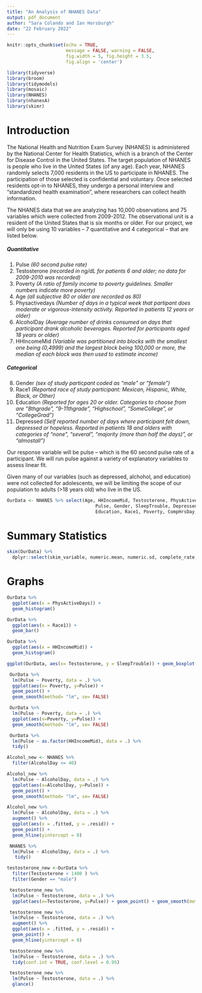 ```yaml
---
title: "An Analysis of NHANES Data"
output: pdf_document
author: "Sara Colando and Ian Horsburgh"
date: "22 February 2022"
---
```


```r
knitr::opts_chunk$set(echo = TRUE, 
                      message = FALSE, warning = FALSE,
                      fig.width = 5, fig.height = 3.5, 
                      fig.align = 'center')

library(tidyverse)
library(broom)
library(tidymodels)
library(mosaic)
library(NHANES)
library(nhanesA)
library(skimr)
```

# Introduction

  The National Health and Nutrition Exam Survey (NHANES) is administered by the National Center for Health Statistics, which is a branch of the Center for Disease Control in the United States. The target population of NHANES is people who live in the United States (of any age). Each year, NHANES randomly selects 7,000 residents in the US to participate in NHANES. The participation of those selected is confidential and voluntary. Once selected residents opt-in to NHANES, they undergo a personal interview and “standardized health examination”, where researchers can collect health information.

  The NHANES data that we are analyzing has 10,000 observations and 75 variables which were collected from 2009-2012. The observational unit is a resident of the United States that is six months or older. For our project, we will only be using 10 variables – 7 quantitative and 4 categorical – that are listed below.

##### Quantitative
1. Pulse *(60 second pulse rate)*
2. Testosterone *(recorded in ng/dL for patients 6 and older; no data for 2009-2010 was recorded)*
3. Poverty *(A ratio of family income to poverty guidelines. Smaller numbers indicate more poverty)*
4. Age *(all subjective 80 or older are recorded as 80)*
5. Physactivedays *(Number of days in a typical week that partipant does moderate or vigorous-intensity activity. Reported in patients 12 years or older)*
6. AlcoholDay *(Average number of drinks consumed on days that participant drank alcoholic beverages. Reported for participants aged 18 years or older)*
7. HHIncomeMid *(Variable was partitioned into blocks with the smallest one being (0,4999) and the largest block being 100,000 or more, the median of each block was then used to estimate income)*

##### Categorical
8. Gender *(sex of study particpant coded as "male" or "female")*
9. Race1 *(Reported race of study participant: Mexican, Hispanic, White, Black, or Other)*
10. Education *(Reported for ages 20 or older. Categories to choose from are "8thgrade", "9-11thgrade", "Highschool", "SomeCollege", or "CollegeGrad")*
11. Depressed *(Self reported number of days where participant felt down, depressed or hopeless. Reported in patients 18 and olders with categories of "none", "several", "majority (more than half the days)", or "almostall")*

  Our response variable will be pulse – which is the 60 second pulse rate of a participant. We will run pulse against a variety of explanatory variables to assess linear fit.
  
  Given many of our variables (such as depressed, alchohol, and education) were not collected for adolescents, we will be limiting the scope of our population to adults (>18 years old) who live in the US.


```r
OurData <- NHANES %>% select(Age, HHIncomeMid, Testosterone, PhysActiveDays, 
                                 Pulse, Gender, SleepTrouble, Depressed, 
                                 Education, Race1, Poverty, CompHrsDay, AlcoholDay)
```

# Summary Statistics

```r
skim(OurData) %>%
  dplyr::select(skim_variable, numeric.mean, numeric.sd, complete_rate, numeric.p50)
```

# Graphs
```r
OurData %>%
  ggplot(aes(x = PhysActiveDays)) + 
  geom_histogram()  
```

```r
OurData %>%
  ggplot(aes(x = Race1)) + 
  geom_bar() 
```

```r
OurData %>%
  ggplot(aes(x = HHIncomeMid)) + 
  geom_histogram() 
```

```r
ggplot(OurData, aes(x= Testosterone, y = SleepTrouble)) + geom_boxplot()
```  


```r
 OurData %>%
  lm(Pulse ~ Poverty, data = .) %>%
  ggplot(aes(x= Poverty, y=Pulse)) + 
  geom_point() + 
  geom_smooth(method= "lm", se= FALSE) 

 OurData %>%
  lm(Pulse ~ Poverty, data = .) %>%
  ggplot(aes(x=Poverty, y=Pulse)) + 
  geom_smooth(method= "lm", se= FALSE) 
```


```r
 OurData %>%
  lm(Pulse ~ as.factor(HHIncomeMid), data = .) %>%
  tidy()
```

```r
Alcohol_new <- NHANES %>%
  filter(AlcoholDay <= 40)
```

```r
Alcohol_new %>%
  lm(Pulse ~ AlcoholDay, data = .) %>%
  ggplot(aes(x=AlcoholDay, y=Pulse)) + 
  geom_point() + 
  geom_smooth(method= "lm", se= FALSE) 

Alcohol_new %>%
  lm(Pulse ~ AlcoholDay, data = .) %>%
  augment() %>%
  ggplot(aes(x = .fitted, y = .resid)) + 
  geom_point() + 
  geom_hline(yintercept = 0)

 NHANES %>%
  lm(Pulse ~ AlcoholDay, data = .) %>%
   tidy()
```

```r
testosterone_new <-OurData %>%
  filter(Testosterone < 1400 ) %>%
  filter(Gender == "male")
```

```r
 testosterone_new %>%
  lm(Pulse ~ Testosterone, data = .) %>%
  ggplot(aes(x=Testosterone, y=Pulse)) + geom_point() + geom_smooth(method= "lm", se= FALSE) 
```
```r
 testosterone_new %>%
  lm(Pulse ~ Testosterone, data = .) %>%
  augment() %>%
  ggplot(aes(x = .fitted, y = .resid)) + 
  geom_point() + 
  geom_hline(yintercept = 0)
```

```r
 testosterone_new %>%
  lm(Pulse ~ Testosterone, data = .) %>%
  tidy(conf.int = TRUE, conf.level = 0.95)

 testosterone_new %>%
  lm(Pulse ~ Testosterone, data = .) %>%
  glance()
```